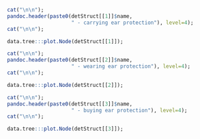 
```r

  cat("\n\n");
  pandoc.header(paste0(detStruct[[1]]$name,
                       " - carrying ear protection"), level=4);
  cat("\n\n");

  data.tree:::plot.Node(detStruct[[1]]);

  cat("\n\n");
  pandoc.header(paste0(detStruct[[2]]$name,
                       " - wearing ear protection"), level=4);
  cat("\n\n");

  data.tree:::plot.Node(detStruct[[2]]);

  cat("\n\n");
  pandoc.header(paste0(detStruct[[3]]$name,
                       " - buying ear protection"), level=4);
  cat("\n\n");

  data.tree:::plot.Node(detStruct[[3]]);

```

